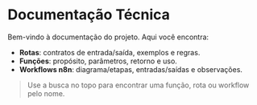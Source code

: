 # Documentação Técnica

Bem-vindo à documentação do projeto. Aqui você encontra:

- **Rotas**: contratos de entrada/saída, exemplos e regras.
- **Funções**: propósito, parâmetros, retorno e uso.
- **Workflows n8n**: diagrama/etapas, entradas/saídas e observações.

> Use a busca no topo para encontrar uma função, rota ou workflow pelo nome.
